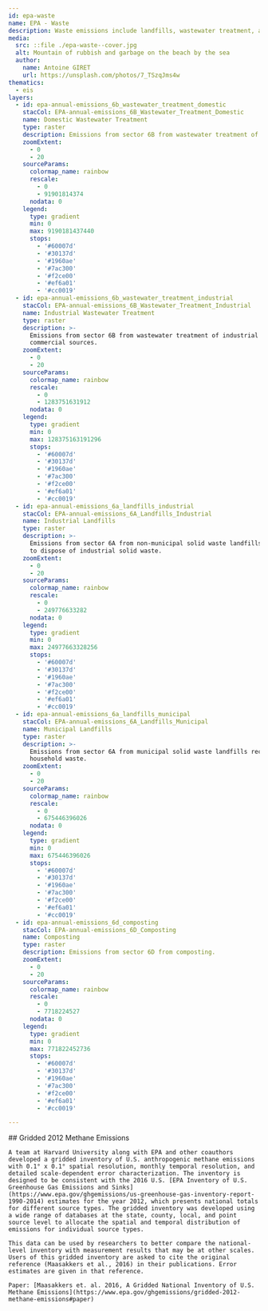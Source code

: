 ```yaml
---
id: epa-waste
name: EPA - Waste
description: Waste emissions include landfills, wastewater treatment, and composting
media:
  src: ::file ./epa-waste--cover.jpg
  alt: Mountain of rubbish and garbage on the beach by the sea
  author:
    name: Antoine GIRET
    url: https://unsplash.com/photos/7_TSzqJms4w
thematics:
  - eis
layers:
  - id: epa-annual-emissions_6b_wastewater_treatment_domestic
    stacCol: EPA-annual-emissions_6B_Wastewater_Treatment_Domestic
    name: Domestic Wastewater Treatment
    type: raster
    description: Emissions from sector 6B from wastewater treatment of domestic sewage.
    zoomExtent:
      - 0
      - 20
    sourceParams:
      colormap_name: rainbow
      rescale:
        - 0
        - 91901814374
      nodata: 0
    legend:
      type: gradient
      min: 0
      max: 9190181437440
      stops:
        - '#60007d'
        - '#30137d'
        - '#1960ae'
        - '#7ac300'
        - '#f2ce00'
        - '#ef6a01'
        - '#cc0019'
  - id: epa-annual-emissions_6b_wastewater_treatment_industrial
    stacCol: EPA-annual-emissions_6B_Wastewater_Treatment_Industrial
    name: Industrial Wastewater Treatment
    type: raster
    description: >-
      Emissions from sector 6B from wastewater treatment of industrial and
      commercial sources.
    zoomExtent:
      - 0
      - 20
    sourceParams:
      colormap_name: rainbow
      rescale:
        - 0
        - 1283751631912
      nodata: 0
    legend:
      type: gradient
      min: 0
      max: 128375163191296
      stops:
        - '#60007d'
        - '#30137d'
        - '#1960ae'
        - '#7ac300'
        - '#f2ce00'
        - '#ef6a01'
        - '#cc0019'
  - id: epa-annual-emissions_6a_landfills_industrial
    stacCol: EPA-annual-emissions_6A_Landfills_Industrial
    name: Industrial Landfills
    type: raster
    description: >-
      Emissions from sector 6A from non-municipal solid waste landfills used to
      to dispose of industrial solid waste.
    zoomExtent:
      - 0
      - 20
    sourceParams:
      colormap_name: rainbow
      rescale:
        - 0
        - 249776633282
      nodata: 0
    legend:
      type: gradient
      min: 0
      max: 24977663328256
      stops:
        - '#60007d'
        - '#30137d'
        - '#1960ae'
        - '#7ac300'
        - '#f2ce00'
        - '#ef6a01'
        - '#cc0019'
  - id: epa-annual-emissions_6a_landfills_municipal
    stacCol: EPA-annual-emissions_6A_Landfills_Municipal
    name: Municipal Landfills
    type: raster
    description: >-
      Emissions from sector 6A from municipal solid waste landfills receiving
      household waste.
    zoomExtent:
      - 0
      - 20
    sourceParams:
      colormap_name: rainbow
      rescale:
        - 0
        - 675446396026
      nodata: 0
    legend:
      type: gradient
      min: 0
      max: 675446396026
      stops:
        - '#60007d'
        - '#30137d'
        - '#1960ae'
        - '#7ac300'
        - '#f2ce00'
        - '#ef6a01'
        - '#cc0019'
  - id: epa-annual-emissions_6d_composting
    stacCol: EPA-annual-emissions_6D_Composting
    name: Composting
    type: raster
    description: Emissions from sector 6D from composting.
    zoomExtent:
      - 0
      - 20
    sourceParams:
      colormap_name: rainbow
      rescale:
        - 0
        - 7718224527
      nodata: 0
    legend:
      type: gradient
      min: 0
      max: 771822452736
      stops:
        - '#60007d'
        - '#30137d'
        - '#1960ae'
        - '#7ac300'
        - '#f2ce00'
        - '#ef6a01'
        - '#cc0019'

---
```


<Block>
  <Prose>
    ## Gridded 2012 Methane Emissions

    A team at Harvard University along with EPA and other coauthors developed a gridded inventory of U.S. anthropogenic methane emissions with 0.1° x 0.1° spatial resolution, monthly temporal resolution, and detailed scale-dependent error characterization. The inventory is designed to be consistent with the 2016 U.S. [EPA Inventory of U.S. Greenhouse Gas Emissions and Sinks](https://www.epa.gov/ghgemissions/us-greenhouse-gas-inventory-report-1990-2014) estimates for the year 2012, which presents national totals for different source types. The gridded inventory was developed using a wide range of databases at the state, county, local, and point source level to allocate the spatial and temporal distribution of emissions for individual source types.

    This data can be used by researchers to better compare the national-level inventory with measurement results that may be at other scales. Users of this gridded inventory are asked to cite the original reference (Maasakkers et al., 2016) in their publications. Error estimates are given in that reference.

    Paper: [Maasakkers et. al. 2016, A Gridded National Inventory of U.S. Methane Emissions](https://www.epa.gov/ghgemissions/gridded-2012-methane-emissions#paper)

  </Prose>
</Block>
